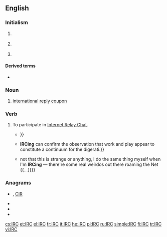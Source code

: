 {{selfref|For the Wiktionary IRC channel, see [[Wiktionary:IRC channel]].}}
==English==

===Initialism===
{{rfc-header|Initialism}}
{{wikipedia|IRC (disambiguation)}}
{{en-initialism}}

# {{lb|en|Internet}} {{initialism of|Internet Relay Chat|lang=en}}
# {{lb|en|US|_|legal}} {{initialism of|Internal Revenue Code|lang=en}}
# {{lb|en|postal}} {{initialism of|international reply coupon|lang=en}}

====Derived terms====
* {{l|en|IRCer}}

===Noun===
{{en-noun|s|IRC's}}
# [[international reply coupon]]

===Verb===
{{en-verb}}

# {{lb|en|intransitive|Internet|informal}} To participate in [[Internet Relay Chat]].
#* {{quote-book|year=1995|author=Stuart Harris|title=The Irc Survival Guide|passage=<nowiki><Xantha></nowiki> <- '''irced''' 2 yrs without aliases {{...}}}}
#* {{quote-book|year=2002|author=James Arnt Aune|title=Selling the Free Market|passage={{...}} '''IRCing''' can confirm the observation that work and play appear to constitute a continuum for the digerati.}}
#* {{quote-book|year=2004|author=Allison Rushby|title=Friday Night Cocktails|passage={{...}} not that this is strange or anything, I do the same thing myself when I'm '''IRCing''' &mdash; there're some real weirdos out there roaming the Net {{...}}}}

===Anagrams===
* {{l|en|Cir.}} , [[CIR#English|CIR]]
* {{l|en|ICR}}
* {{l|en|RCI}}
* {{l|en|RIC}}

[[cs:IRC]]
[[et:IRC]]
[[el:IRC]]
[[fr:IRC]]
[[it:IRC]]
[[he:IRC]]
[[pl:IRC]]
[[ru:IRC]]
[[simple:IRC]]
[[fi:IRC]]
[[tr:IRC]]
[[vi:IRC]]
